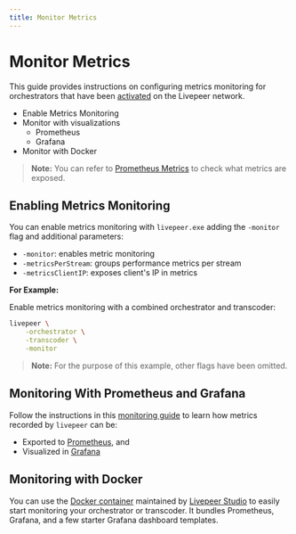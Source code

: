 ```yaml
---
title: Monitor Metrics
---
```


# Monitor Metrics

This guide provides instructions on configuring metrics monitoring for orchestrators that have been [activated](/video-miners/getting-started/activation) on the Livepeer network.

- Enable Metrics Monitoring
- Monitor with visualizations
  - Prometheus
  - Grafana
- Monitor with Docker

> **Note:** You can refer to [Prometheus Metrics](/video-miners/reference/metrics) to check what metrics are exposed.

## Enabling Metrics Monitoring

You can enable metrics monitoring with `livepeer.exe` adding the `-monitor` flag and additional parameters:

- `-monitor`: enables metric monitoring
- `-metricsPerStream`: groups performance metrics per stream
- `-metricsClientIP`: exposes client's IP in metrics

**For Example:**

Enable metrics monitoring with a combined orchestrator and
transcoder:

```bash
livepeer \
    -orchestrator \
    -transcoder \
    -monitor
```

> **Note:** For the purpose of this example, other flags have been omitted.

## Monitoring With Prometheus and Grafana

Follow the instructions in this
[monitoring guide](https://forum.livepeer.org/t/guide-transcoder-monitoring-with-prometheus-grafana/1225) to learn how metrics recorded by `livepeer` can be:

- Exported to [Prometheus](https://prometheus.io/), and
- Visualized in [Grafana](https://grafana.com/)

## Monitoring with Docker

You can use the [Docker container](https://github.com/livepeer/livepeer-monitoring) maintained by [Livepeer Studio](https://livepeer.studio/) to easily start monitoring your orchestrator or transcoder. It bundles Prometheus, Grafana, and a few starter Grafana dashboard templates.
